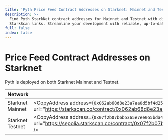 ```yaml
---
title: 'Pyth Price Feed Contract Addresses on Starknet: Mainnet and Testnet'
description: >-
  Find Pyth StarkNet contract addresses for Mainnet and Testnet with direct
  StarkScan links. Streamline your development with reliable, up-to-date info.
full: false
index: false
---
```


# Price Feed Contract Addresses on Starknet

Pyth is deployed on both Starknet Mainnet and Testnet.

| Network          | Contract address                                                                                                                                                                                              |
| ---------------- | ------------------------------------------------------------------------------------------------------------------------------------------------------------------------------------------------------------- |
| Starknet Mainnet | <CopyAddress address={`0x062ab68d8e23a7aa0d5bf4d25380c2d54f2dd8f83012e047851c3706b53d64d1`} url="https://starkscan.co/contract/0x062ab68d8e23a7aa0d5bf4d25380c2d54f2dd8f83012e047851c3706b53d64d1" />         |
| Starknet Testnet | <CopyAddress address={`0x07f2b07b6b5365e7ee055bda4c0ecabd867e6d3ee298d73aea32b027667186d6`} url="https://sepolia.starkscan.co/contract/0x07f2b07b6b5365e7ee055bda4c0ecabd867e6d3ee298d73aea32b027667186d6" /> |
